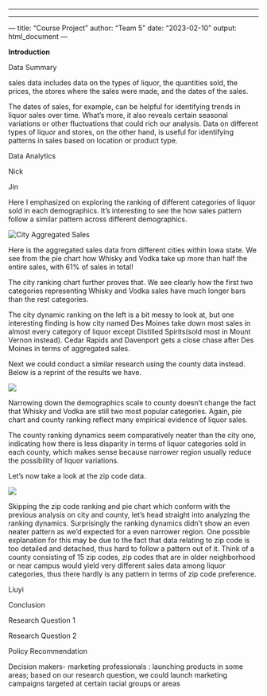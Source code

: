 ------------------------------------------------------------------------

------------------------------------------------------------------------

--- title: "Course Project" author: "Team 5" date: "2023-02-10" output: html_document ---

**Introduction**

Data Summary

sales data includes data on the types of liquor, the quantities sold, the prices, the stores where the sales were made, and the dates of the sales.

The dates of sales, for example, can be helpful for identifying trends in liquor sales over time. What's more, it also reveals certain seasonal variations or other fluctuations that could rich our analysis. Data on different types of liquor and stores, on the other hand, is useful for identifying patterns in sales based on location or product type.

Data Analytics

Nick

Jin

Here I emphasized on exploring the ranking of different categories of liquor sold in each demographics. It's interesting to see the how sales pattern follow a similar pattern across different demographics.

![](images/Screenshot%202023-03-01%20at%208.11.59%20PM.png "City Aggregated Sales")

Here is the aggregated sales data from different cities within Iowa state. We see from the pie chart how Whisky and Vodka take up more than half the entire sales, with 61% of sales in total!

The city ranking chart further proves that. We see clearly how the first two categories representing Whisky and Vodka sales have much longer bars than the rest categories.

The city dynamic ranking on the left is a bit messy to look at, but one interesting finding is how city named Des Moines take down most sales in almost every category of liquor except Distilled Spirits(sold most in Mount Vernon instead). Cedar Rapids and Davenport gets a close chase after Des Moines in terms of aggregated sales.

Next we could conduct a similar research using the county data instead. Below is a reprint of the results we have.

![](images/Screenshot%202023-03-01%20at%208.14.34%20PM.png)

Narrowing down the demographics scale to county doesn't change the fact that Whisky and Vodka are still two most popular categories. Again, pie chart and county ranking reflect many empirical evidence of liquor sales.

The county ranking dynamics seem comparatively neater than the city one, indicating how there is less disparity in terms of liquor categories sold in each county, which makes sense because narrower region usually reduce the possibility of liquor variations.

Let's now take a look at the zip code data.

![](images/Screenshot%202023-03-01%20at%208.15.32%20PM.png)

Skipping the zip code ranking and pie chart which conform with the previous analysis on city and county, let's head straight into analyzing the ranking dynamics. Surprisingly the ranking dynamics didn't show an even neater pattern as we'd expected for a even narrower region. One possible explanation for this may be due to the fact that data relating to zip code is too detailed and detached, thus hard to follow a pattern out of it. Think of a county consisting of 15 zip codes, zip codes that are in older neighborhood or near campus would yield very different sales data among liquor categories, thus there hardly is any pattern in terms of zip code preference.

Liuyi

Conclusion

Research Question 1

Research Question 2

Policy Recommendation

Decision makers- marketing professionals : launching products in some areas; based on our research question, we could launch marketing campaigns targeted at certain racial groups or areas
